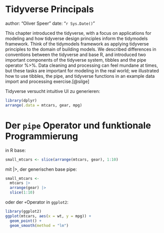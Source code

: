# Tidyverse Principals {.unnumbered}

author: "Oliver Speer" date: "`r Sys.Date()`"

This chapter introduced the tidyverse, with a focus on applications for modeling and how tidyverse design principles inform the tidymodels framework. Think of the tidymodels framework as applying tidyverse principles to the domain of building models. We described differences in conventions between the tidyverse and base R, and introduced two important components of the tidyverse system, tibbles and the pipe operator %\>%. Data cleaning and processing can feel mundane at times, but these tasks are important for modeling in the real world; we illustrated how to use tibbles, the pipe, and tidyverse functions in an example data import and processing exercise.[@silge]

Tidyverse versucht intuitive UI zu generieren:

```r
library(dplyr)
arrange(.data = mtcars, gear, mpg)
```

# Der `pipe` Operator und funktionale Programmierung

in R base:

```r
small_mtcars <- slice(arrange(mtcars, gear), 1:10)
```

mit \|\>, der generischen base pipe:

```r
small_mtcars <- 
  mtcars |> 
  arrange(gear) |> 
  slice(1:10)

```

oder der `+`Operator in `ggplot2`:

```r
library(ggplot2)
ggplot(mtcars, aes(x = wt, y = mpg)) +
  geom_point() +
  geom_smooth(method = "lm")
```
